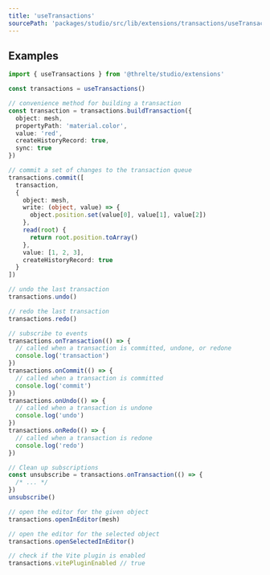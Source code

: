 ```yaml
---
title: 'useTransactions'
sourcePath: 'packages/studio/src/lib/extensions/transactions/useTransactions.ts'
---
```


## Examples

```ts
import { useTransactions } from '@threlte/studio/extensions'

const transactions = useTransactions()

// convenience method for building a transaction
const transaction = transactions.buildTransaction({
  object: mesh,
  propertyPath: 'material.color',
  value: 'red',
  createHistoryRecord: true,
  sync: true
})

// commit a set of changes to the transaction queue
transactions.commit([
  transaction,
  {
    object: mesh,
    write: (object, value) => {
      object.position.set(value[0], value[1], value[2])
    },
    read(root) {
      return root.position.toArray()
    },
    value: [1, 2, 3],
    createHistoryRecord: true
  }
])

// undo the last transaction
transactions.undo()

// redo the last transaction
transactions.redo()

// subscribe to events
transactions.onTransaction(() => {
  // called when a transaction is committed, undone, or redone
  console.log('transaction')
})
transactions.onCommit(() => {
  // called when a transaction is committed
  console.log('commit')
})
transactions.onUndo(() => {
  // called when a transaction is undone
  console.log('undo')
})
transactions.onRedo(() => {
  // called when a transaction is redone
  console.log('redo')
})

// Clean up subscriptions
const unsubscribe = transactions.onTransaction(() => {
  /* ... */
})
unsubscribe()

// open the editor for the given object
transactions.openInEditor(mesh)

// open the editor for the selected object
transactions.openSelectedInEditor()

// check if the Vite plugin is enabled
transactions.vitePluginEnabled // true
```
